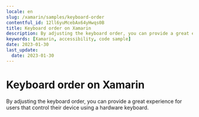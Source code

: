 ```yaml
---
locale: en
slug: /xamarin/samples/keyboard-order
contentful_id: 12ll6yuMcebAx64yHwqs0B
title: Keyboard order on Xamarin
description: By adjusting the keyboard order, you can provide a great experience for users that control their device using a hardware keyboard.
keywords: [Xamarin, accessibility, code sample]
date: 2023-01-30
last_update:
  date: 2023-01-30
---
```


# Keyboard order on Xamarin

By adjusting the keyboard order, you can provide a great experience for users that control their device using a hardware keyboard.

<CodeSample id="keyboard-order" locale="en" platform="xamarin"/>
